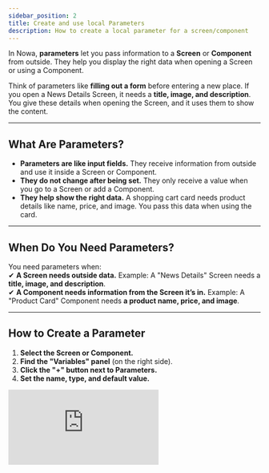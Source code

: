 ```yaml
---
sidebar_position: 2
title: Create and use local Parameters
description: How to create a local parameter for a screen/component
---
```


In Nowa, **parameters** let you pass information to a **Screen** or **Component** from outside. They help you display the right data when opening a Screen or using a Component.

Think of parameters like **filling out a form** before entering a new place. If you open a News Details Screen, it needs a **title, image, and description**. You give these details when opening the Screen, and it uses them to show the content.

---

## What Are Parameters?

- **Parameters are like input fields.** They receive information from outside and use it inside a Screen or Component.
- **They do not change after being set.** They only receive a value when you go to a Screen or add a Component.
- **They help show the right data.** A shopping cart card needs product details like name, price, and image. You pass this data when using the card.

---

## When Do You Need Parameters?

You need parameters when:  
✔ **A Screen needs outside data.** Example: A "News Details" Screen needs a **title, image, and description**.  
✔ **A Component needs information from the Screen it’s in.** Example: A "Product Card" Component needs **a product name, price, and image**.

---

## How to Create a Parameter

1. **Select the Screen or Component.**
2. **Find the "Variables" panel** (on the right side).
3. **Click the "+" button next to Parameters.**
4. **Set the name, type, and default value.**

<div style={{ position: 'relative', paddingBottom: 'calc(56.018518518518526% + 41px)', height: 0, width: '100%' }}>
    <iframe
    src="https://demo.arcade.software/pfZwHD0iv5PGN9m4S9Pv?embed&embed_mobile=tab&embed_desktop=inline&show_copy_link=true"
    title="creating a screen parameter"
    frameBorder="0"
    loading="lazy"
    allowFullScreen
    allow="clipboard-write"
    style={{ position: 'absolute', top: 0, left: 0, width: '100%', height: '100%', colorScheme: 'light' }}
    />
</div>


💡 **Default Value:** This is used when no value is passed. Example: If a news article has no image, you can set a **default image** to be used then.

### Quick Way to Create a Parameter

- Click on a **widget property** (e.g., Text, Image).
- Select **"Create a Param."**
- A parameter is made **automatically** and linked to the widget.

---

## How to Use Parameters

### Connecting a Parameter to a Widget

1. Select the **widget** (Text, Image, etc.).
2. Click on the **property** (e.g., Text for a Text widget) that you want to connect it to a parameter.
3. Go to **"Locals"** to see available parameters and variables.
4. **Choose the parameter** to link it to the widget.

⚠️ **Important:** The parameter **must match** the widget’s expected type.  
For example, a **Text widget** expects a **String**, and an **Image widget** needs an **image URL**.

---

## Using Parameters in Screens

### How to Pass Data When Navigating to a Screen

1. **Use a Navigator Node** to go to a new Screen.
2. **Click on the brush icon** next to the Screen name.
3. **Enter values for the parameters.** You can:
    - **Type a value manually.**
    - **Use a variable or parameter from the current Screen.** To do so, click on the parameter name itself, then select the required variable or parameter from the menu
    - **Write a Custom Dart expression for advanced use.**

---

## Using Parameters in Components

### Why Use Parameters in Components?

- **To make Components reusable.** Example: A "Product Card" can be used many times, each time showing different products.
- **To allow Screens to send data to Components.** Example: A Shopping Cart Component needs the **product details** to show inside a Screen.

### How to Pass Data to a Component

1. **Drag the Component** onto a Screen.
2. **Select the Component.**
3. **In the right panel, enter the parameter values.** You can pass typed values, or click on the parameter name to connect it to a screen variable, parameter or to use an expression.

If you don’t enter values, **you might see errors in the widgets that are connected to the parameter that their values are null**. You can fix this by:  
✔ **Giving the parameter a default value.** This will be used anytime no data is passed to the component 
✔ **Passing a value when using the Component.**: Select the component, and in the details panel you can pass data to the component. This however will be for that instance only of the component. 

---

## Example: Creating a "Product Card" Component

We have:

- A **custom type** called `Product` with:
    - **name** (String)
    - **img** (String)
    - **price** (double)
- A **Product Card Component** that shows these details.

### Steps:

1. **Create a "Product" type** with `name`, `img`, and `price`. More on that in the Objects page
2. **Create a "Product Card" Component.**
3. **Add a parameter** named `product` (type: `Product`).
4. **Link the parameter to widgets**:
    - Text widget → `product.name`
    - Image widget → `product.img`
    - Price text → `product.price.toString()` (you need to select toString to convery the price to a String to be connected with the Text widget)
5. **Use the Component inside a Screen.**
6. **Pass a product object** when using the Component, or connect it to an existing variable

⚠️ **If no product is passed, the Component may show errors.**  
Fix this by **giving a default product** or **always passing a value**.

---

## Common Questions

### 1. Do I always need parameters?

No. Only when a Screen or Component needs **outside data**.

### 2. Can I change a parameter’s value inside the Screen or Component?

No. Parameters **only receive data**. If you need to **update** data, use **variables** instead.

### 3. What happens if I don’t pass a value for the parameter and not set a default value?

The Screen or Component will show null errors for trying to use a parameter that has no value. You can fix this by:  
✔ Passing a value for the parameters from the board each time you use the screen or component for testing the UI only (since when running the app, what you passed from the board won't be used)  
✔ Giving the parameter a **default value**.

### 4. Can a Screen or Component have multiple parameters?

Yes. You can add as many as needed.

### 5. How do I delete or rename a parameter?

Go to the **Variables panel**, find the parameter, and edit or delete it.

---

## Summary

✔ **Parameters let you send data into Screens and Components.**  
✔ **They help show the right data.**  
✔ **You create them in the Variables panel or from a widget property.**  
✔ **You use them by linking them to widgets.**  
✔ **Always pass values or set default values to avoid errors.**





Connect a property to a parameter and create param out of one


Use navigator in a parameter
    <div style={{ position: 'relative', paddingBottom: 'calc(56.018518518518526% + 41px)', height: 0, width: '100%' }}>
      <iframe
        src="https://demo.arcade.software/ZKgdQlch6JFd5GgMEbdq?embed&embed_mobile=tab&embed_desktop=inline&show_copy_link=true"
        title="Arcade Flow (Fri Feb 21 2025)"
        frameBorder="0"
        loading="lazy"
        allowFullScreen
        allow="clipboard-write"
        style={{ position: 'absolute', top: 0, left: 0, width: '100%', height: '100%', colorScheme: 'light' }}
      />
    </div>



Components with parameters
    <div style={{ position: 'relative', paddingBottom: 'calc(51.48437500000001% + 41px)', height: 0, width: '100%' }}>
      <iframe
        src="https://demo.arcade.software/xvYbFgj5LEftSHKjbocJ?embed&embed_mobile=tab&embed_desktop=inline&show_copy_link=true"
        title="Parameters with components"
        frameBorder="0"
        loading="lazy"
        allowFullScreen
        allow="clipboard-write"
        style={{ position: 'absolute', top: 0, left: 0, width: '100%', height: '100%', colorScheme: 'light' }}
      />
    </div>
